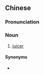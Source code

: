 {{also|榨汁机|搾汁機}}
==Chinese==
{{zh-forms|s=榨汁机|t2=搾汁機|type=21}}

===Pronunciation===
{{zh-pron
|m=zhàzhījī
|c=zaa3 zap1 gei1,zaa1 zap1 gei1
|cat=n
}}

===Noun===
{{zh-noun}}

# [[juicer]] {{gloss|device}}

====Synonyms====
* {{zh-l|果汁器}}